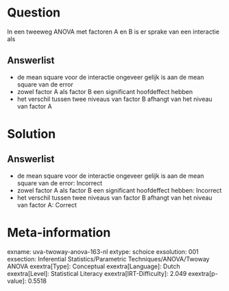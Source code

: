 Question
========

In een tweeweg ANOVA met factoren A en B is er sprake van een interactie
als

Answerlist
----------

* de mean square voor de interactie ongeveer gelijk is aan de mean square van de error
* zowel factor A als factor B een significant hoofdeffect hebben
* het verschil tussen twee niveaus van factor B afhangt van het niveau van factor A

Solution
========

Answerlist
----------

* de mean square voor de interactie ongeveer gelijk is aan de mean square van de error: Incorrect
* zowel factor A als factor B een significant hoofdeffect hebben: Incorrect
* het verschil tussen twee niveaus van factor B afhangt van het niveau van factor A: Correct

Meta-information
================
exname: uva-twoway-anova-163-nl
extype: schoice
exsolution: 001
exsection: Inferential Statistics/Parametric Techniques/ANOVA/Twoway ANOVA
exextra[Type]: Conceptual
exextra[Language]: Dutch
exextra[Level]: Statistical Literacy
exextra[IRT-Difficulty]: 2.049
exextra[p-value]: 0.5518
